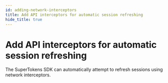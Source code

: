 ```yaml
---
id: adding-network-interceptors
title: Add API interceptors for automatic session refreshing
hide_title: true
---
```


<!-- COPY DOCS -->
<!-- ./thirdpartyemailpassword/building-authentication-flows/session-management/adding-network-interceptors.mdx -->


# Add API interceptors for automatic session refreshing

The SuperTokens SDK can automatically attempt to refresh sessions using network interceptors.

<NetworkInterceptors />